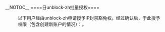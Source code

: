 <noinclude>__NOTOC__
</noinclude>===={{{date|今}}}日unblock-zh批量授权====
:{{status|+}}<!-- 請勿修改本行，留予授權者填寫 -->
<includeonly>
:以下用户经由unblock-zh申请授予IP封禁豁免权。经过确认后，于此授予权限（包含创建新账户的情况）：{{subst:#if:{{{USER1|}}}|[{{{URL1}}} {{{USER1}}}]}}{{subst:#if:{{{USER2|}}}|、[{{{URL2}}} {{{USER2}}}]}}{{subst:#if:{{{USER3|}}}|、[{{{URL3}}} {{{USER3}}}]}}{{subst:#if:{{{USER4|}}}|、[{{{URL4}}} {{{USER4}}}]}}{{subst:#if:{{{USER5|}}}|、[{{{URL5}}} {{{USER5}}}]}}{{subst:#if:{{{USER6|}}}|、[{{{URL6}}} {{{USER6}}}]}}{{subst:#if:{{{USER7|}}}|、[{{{URL7}}} {{{USER7}}}]}}{{subst:#if:{{{USER8|}}}|、[{{{URL8}}} {{{USER8}}}]}}{{subst:#if:{{{USER9|}}}|、[{{{URL9}}} {{{USER9}}}]}}{{subst:#if:{{{USER10|}}}|、[{{{URL10}}} {{{USER10}}}]}}{{subst:#if:{{{USER11|}}}|、[{{{URL11}}} {{{USER11}}}]}}{{subst:#if:{{{USER12|}}}|、[{{{URL12}}} {{{USER12}}}]}}{{subst:#if:{{{USER13|}}}|、[{{{URL13}}} {{{USER13}}}]}}{{subst:#if:{{{USER14|}}}|、[{{{URL14}}} {{{USER14}}}]}}{{subst:#if:{{{USER15|}}}|、[{{{URL15}}} {{{USER15}}}]}}{{subst:#if:{{{USER16|}}}|、[{{{URL16}}} {{{USER16}}}]}}{{subst:#if:{{{USER17|}}}|、[{{{URL17}}} {{{USER17}}}]}}{{subst:#if:{{{USER18|}}}|、[{{{URL18}}} {{{USER18}}}]}}{{subst:#if:{{{USER19|}}}|、[{{{URL19}}} {{{USER19}}}]}}{{subst:#if:{{{USER20|}}}|、[{{{URL20}}} {{{USER20}}}]}}。
</includeonly><noinclude>{{Documentation}}</noinclude>